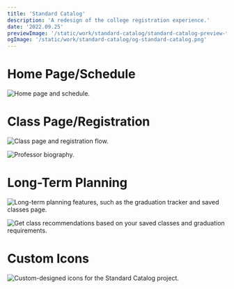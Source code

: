 ```yaml
---
title: 'Standard Catalog'
description: 'A redesign of the college registration experience.'
date: '2022.09.25'
previewImage: '/static/work/standard-catalog/standard-catalog-preview-temp.png'
ogImage: '/static/work/standard-catalog/og-standard-catalog.png'
---
```


# Home Page/Schedule

![Home page and schedule.](/static/work/standard-catalog/home-page.png)

# Class Page/Registration

![Class page and registration flow.](/static/work/standard-catalog/class-pages.png)

![Professor biography.](/static/work/standard-catalog/professor-bio.png)

# Long-Term Planning

![Long-term planning features, such as the graduation tracker and saved classes page.](/static/work/standard-catalog/long-term-planning.png)

![Get class recommendations based on your saved classes and graduation requirements.](/static/work/standard-catalog/class-recommendations.png)

# Custom Icons

![Custom-designed icons for the Standard Catalog project.](/static/work/standard-catalog/custom-icons.png)